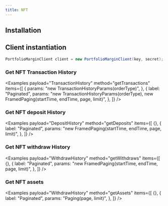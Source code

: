 ```yaml
---
title: NFT
---
```



<RepoBadges artifact="nft" />

## Installation

<ArtifactInstall repo="nft" />

## Client instantiation

```java
PortfolioMarginClient client = new PortfolioMarginClient(key, secret);
```

### Get NFT Transaction History

<Examples
    payload="TransactionHistory"
    method="getTransactions"
    items={[
        {
            params: "new TransactionHistoryParams(orderType)",
        },
        {
            label: "Paginated",
            params: "new TransactionHistoryParams(orderType), new FramedPaging(startTime, endTime, page, limit)",
        },
    ]}
/>

### Get NFT deposit History

<Examples
    payload="DepositHistory"
    method="getDeposits"
    items={[
        {},
        {
            label: "Paginated",
            params: "new FramedPaging(startTime, endTime, page, limit)",
        },
    ]}
/>

### Get NFT withdraw History

<Examples
    payload="WithdrawHistory"
    method="getWithdraws"
    items={[
        {},
        {
            label: "Paginated",
            params: "new FramedPaging(startTime, endTime, page, limit)",
        },
    ]}
/>

### Get NFT assets

<Examples
    payload="WithdrawHistory"
    method="getAssets"
    items={[
        {},
        {
            label: "Paginated",
            params: "Paging(page, limit)",
        },
    ]}
/>
